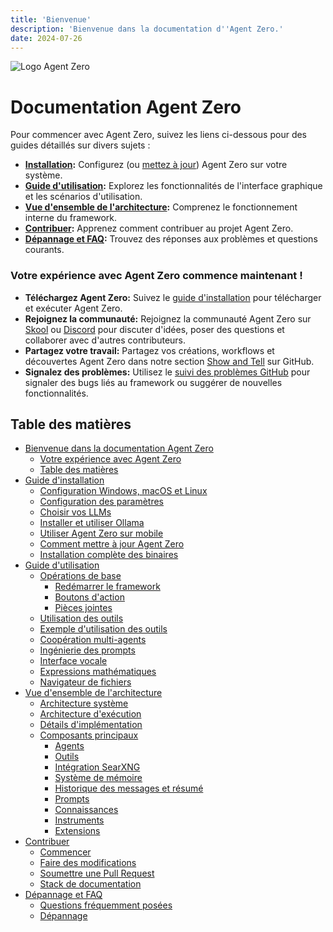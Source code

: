 ```yaml
---
title: 'Bienvenue'
description: 'Bienvenue dans la documentation d''Agent Zero.'
date: 2024-07-26
---
```


![Logo Agent Zero](/res/header.png)
# Documentation Agent Zero
Pour commencer avec Agent Zero, suivez les liens ci-dessous pour des guides détaillés sur divers sujets :

- **[Installation](/docs/installation):** Configurez (ou [mettez à jour](/docs/installation#how-to-update-agent-zero)) Agent Zero sur votre système.
- **[Guide d'utilisation](/docs/usage):** Explorez les fonctionnalités de l'interface graphique et les scénarios d'utilisation.
- **[Vue d'ensemble de l'architecture](/docs/architecture):** Comprenez le fonctionnement interne du framework.
- **[Contribuer](/docs/contribution):** Apprenez comment contribuer au projet Agent Zero.
- **[Dépannage et FAQ](/docs/troubleshooting):** Trouvez des réponses aux problèmes et questions courants.

### Votre expérience avec Agent Zero commence maintenant !

- **Téléchargez Agent Zero:** Suivez le [guide d'installation](/docs/installation) pour télécharger et exécuter Agent Zero.
- **Rejoignez la communauté:** Rejoignez la communauté Agent Zero sur [Skool](https://www.skool.com/agent-zero) ou [Discord](https://discord.gg/Z2tun2N3) pour discuter d'idées, poser des questions et collaborer avec d'autres contributeurs.
- **Partagez votre travail:** Partagez vos créations, workflows et découvertes Agent Zero dans notre section [Show and Tell](https://github.com/frdel/agent-zero/discussions/categories/show-and-tell) sur GitHub.
- **Signalez des problèmes:** Utilisez le [suivi des problèmes GitHub](https://github.com/frdel/agent-zero/issues) pour signaler des bugs liés au framework ou suggérer de nouvelles fonctionnalités.

## Table des matières

- [Bienvenue dans la documentation Agent Zero](#documentation-agent-zero)
  - [Votre expérience avec Agent Zero](#votre-expérience-avec-agent-zero-commence-maintenant)
  - [Table des matières](#table-des-matières)
- [Guide d'installation](/docs/installation)
  - [Configuration Windows, macOS et Linux](/docs/installation#windows-macos-and-linux-setup-guide)
  - [Configuration des paramètres](/docs/installation#settings-configuration)
  - [Choisir vos LLMs](/docs/installation#choosing-your-llms)
  - [Installer et utiliser Ollama](/docs/installation#installing-and-using-ollama-local-models)
  - [Utiliser Agent Zero sur mobile](/docs/installation#using-agent-zero-on-your-mobile-device)
  - [Comment mettre à jour Agent Zero](/docs/installation#how-to-update-agent-zero)
  - [Installation complète des binaires](/docs/installation#in-depth-guide-for-full-binaries-installation)
- [Guide d'utilisation](/docs/usage)
  - [Opérations de base](/docs/usage#basic-operations)
    - [Redémarrer le framework](/docs/usage#restart-framework)
    - [Boutons d'action](/docs/usage#action-buttons)
    - [Pièces jointes](/docs/usage#file-attachments)
  - [Utilisation des outils](/docs/usage#tool-usage)
  - [Exemple d'utilisation des outils](/docs/usage#example-of-tools-usage-web-search-and-code-execution)
  - [Coopération multi-agents](/docs/usage#multi-agent-cooperation)
  - [Ingénierie des prompts](/docs/usage#prompt-engineering)
  - [Interface vocale](/docs/usage#voice-interface)
  - [Expressions mathématiques](/docs/usage#mathematical-expressions)
  - [Navigateur de fichiers](/docs/usage#file-browser)
- [Vue d'ensemble de l'architecture](/docs/architecture)
  - [Architecture système](/docs/architecture#system-architecture)
  - [Architecture d'exécution](/docs/architecture#runtime-architecture)
  - [Détails d'implémentation](/docs/architecture#implementation-details)
  - [Composants principaux](/docs/architecture#core-components)
    - [Agents](/docs/architecture#1-agents)
    - [Outils](/docs/architecture#2-tools)
    - [Intégration SearXNG](/docs/architecture#searxng-integration)
    - [Système de mémoire](/docs/architecture#3-memory-system)
    - [Historique des messages et résumé](/docs/architecture#messages-history-and-summarization)
    - [Prompts](/docs/architecture#4-prompts)
    - [Connaissances](/docs/architecture#5-knowledge)
    - [Instruments](/docs/architecture#6-instruments)
    - [Extensions](/docs/architecture#7-extensions)
- [Contribuer](/docs/contribution)
  - [Commencer](/docs/contribution#getting-started)
  - [Faire des modifications](/docs/contribution#making-changes)
  - [Soumettre une Pull Request](/docs/contribution#submitting-a-pull-request)
  - [Stack de documentation](/docs/contribution#documentation-stack)
- [Dépannage et FAQ](/docs/troubleshooting)
  - [Questions fréquemment posées](/docs/troubleshooting#frequently-asked-questions)
  - [Dépannage](/docs/troubleshooting#troubleshooting) 